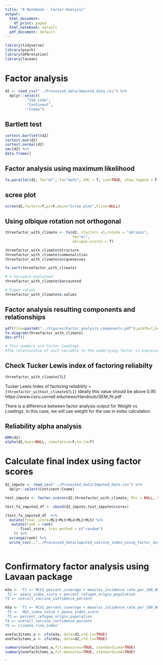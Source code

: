 ```yaml
---
title: "R Notebook - Factor Analysis"
output:
  html_document:
    df_print: paged
  html_notebook: default
  pdf_document: default
---
```




```r
library(tidyverse)
library(psych)
library(GPArotation)
library(lavaan)
```






# Factor analysis 

```r
d2 <- read_csv("../Processed_data/Imputed_data.csv") %>%
  dplyr::select(
         -"ISO_code",
         -"Continent",
         -"Cname")
```



## Bartlett test
```r
cortest.bartlett(d2)
cortest.mat(d2)
cortest.normal(d2)
smc(d2) %>%
data.frame()
```

## Factor analysis using maximum likelihood
```r
fa.parallel(d2, fm="ml", fa="both", SMC = T, sim=TRUE, show.legend = F, n.iter = 100, error.bars = F)
```

## scree plot
```r
scree(d2,factors=T,pc=F,main="Scree plot",hline=NULL) 
```




## Using olbique rotation not orthogonal
```r
threefactor_with_climate <- fa(d2, nfactors =5,rotate = "oblimin",
                               fm="ml", 
                               oblique.scores = T)

threefactor_with_climate$Structure
threefactor_with_climate$communalities
threefactor_with_climate$uniquenesses

fa.sort(threefactor_with_climate)

# % Variance explained
threefactor_with_climate$Vaccounted

# Eigen values
threefactor_with_climate$e.values
```


## Factor analysis resulting components and relationships
```r
pdf(file=paste0("../Figures/Factor_analysis_components.pdf"),width=7,height=5) 
fa.diagram(threefactor_with_climate)
dev.off()

# This numbers are factor loadings
#The relationship of each variable to the underlying factor is expressed by the #so-called factor loading.
```



## Check Tucker Lewis index of factoring reliabilty
```r
threefactor_with_climate$TLI
```
Tucker Lewis Index of factoring reliability =  `{threefactor_without_climate$TLI}`
Ideally this value should be above 0.95
https://www.cscu.cornell.edu/news/Handouts/SEM_fit.pdf



There is a difference between factor analysis output for Weight vs Loadings. In this case, we will use weight for the use in index calculation


## Reliability alpha analysis
```r
KMO(d2)
alpha(d2,keys=NULL, cumulative=F,na.rm=T)
```




# Calculate final index using factor scores
```r
d2_impute <- read_csv("../Processed_data/Imputed_data.csv") %>%
  dplyr::select(Continent:Cname)

test_impute <- factor.scores(d2,threefactor_with_climate, Phi = NULL, method = c("Thurstone"),rho=NULL)

test_fa_imputed_df <- cbind(d2_impute,test_impute$scores)

(test_fa_imputed_df  %>%
  mutate(final_score=ML1+ML3+ML4+ML2+ML5) %>%
   mutate(rank = rank(
      -final_score, ties.method = c("random")
    )) %>%
  arrange(rank) %>%
  write_csv(.,"../Processed_data/imputed_vaccine_index_using_factor_analysis_weight.csv"))
  
```


# Confirmatory factor analysis using Lavaan package
```r
m3a <- 'f1 =~ MCV1_percent_coverage + measles_incidence_rate_per_100_000  + HDI_index_value 
 f2 =~ peace_index_score + percent_refugee_origin_population  
f3 =~ overall_vaccine_confidence_percent' 

m5a <- 'f1 =~ MCV1_percent_coverage + measles_incidence_rate_per_100_000   
 f2 =~  HDI_index_value + peace_index_score
 f3 =~ percent_refugee_origin_population  
f4 =~ overall_vaccine_confidence_percent
f5 =~ climate_risk_index'

onefac3items_a <- cfa(m3a, data=d2,std.lv=TRUE) 
onefac5items_a <- cfa(m5a, data=d2,std.lv=TRUE) 

summary(onefac3items_a,fit.measures=TRUE, standardized=TRUE)
summary(onefac5items_a,fit.measures=TRUE, standardized=TRUE)
```













`











